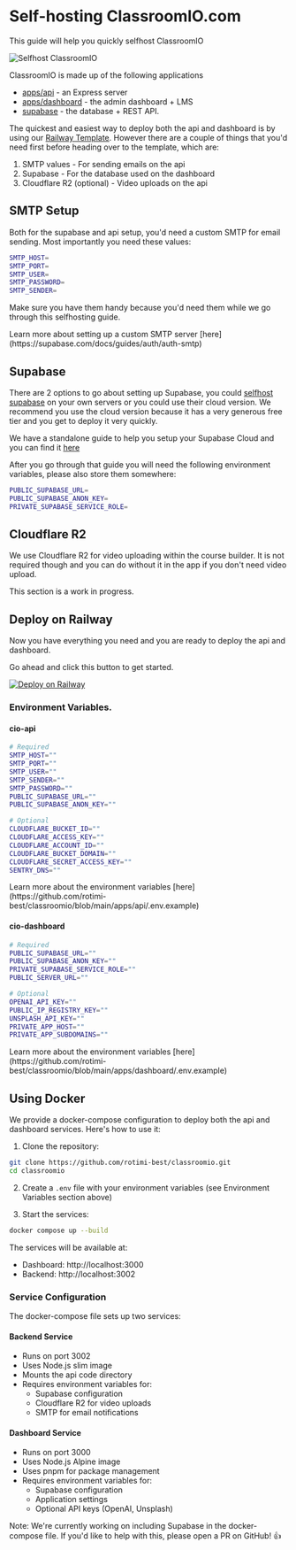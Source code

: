 
# Self-hosting ClassroomIO.com

This guide will help you quickly selfhost ClassroomIO

<Image src={SelfhostClassroomIO} alt="Selfhost ClassroomIO" quality="100" />

ClassroomIO is made up of the following applications

- [apps/api](https://github.com/rotimi-best/classroomio/tree/main/apps/api) - an Express server
- [apps/dashboard](https://github.com/rotimi-best/classroomio/tree/main/apps/dashboard) - the admin dashboard + LMS
- [supabase](https://github.com/rotimi-best/classroomio/tree/main/supabase) - the database + REST API.

The quickest and easiest way to deploy both the api and dashboard is by using our [Railway Template](https://railway.app/template/dl9RG7?referralCode=8OyIj5). However there are a couple of things that you'd need first before heading over to the template, which are:

1. SMTP values - For sending emails on the api
2. Supabase - For the database used on the dashboard
3. Cloudflare R2 (optional) - Video uploads on the api

## SMTP Setup

Both for the supabase and api setup, you'd need a custom SMTP for email sending. Most importantly you need these values:

```bash
SMTP_HOST=
SMTP_PORT=
SMTP_USER=
SMTP_PASSWORD=
SMTP_SENDER=
```

Make sure you have them handy because you'd need them while we go through this selfhosting guide.

<Callout type="info" emoji="ℹ️">
  Learn more about setting up a custom SMTP server
  [here](https://supabase.com/docs/guides/auth/auth-smtp)
</Callout>

## Supabase

There are 2 options to go about setting up Supabase, you could [selfhost supabase](https://supabase.com/docs/guides/self-hosting) on your own servers or you could use their cloud version. We recommend you use the cloud version because it has a very generous free tier and you get to deploy it very quickly.

We have a standalone guide to help you setup your Supabase Cloud and you can find it [here](https://classroomio.com/docs/contributor-guides/supabase-cloud)

After you go through that guide you will need the following environment variables, please also store them somewhere:

```bash
PUBLIC_SUPABASE_URL=
PUBLIC_SUPABASE_ANON_KEY=
PRIVATE_SUPABASE_SERVICE_ROLE=
```

## Cloudflare R2

We use Cloudflare R2 for video uploading within the course builder. It is not required though and you can do without it in the app if you don't need video upload.

<Callout type="info" emoji="⏳">
  This section is a work in progress.
</Callout>

## Deploy on Railway

Now you have everything you need and you are ready to deploy the api and dashboard.

Go ahead and click this button to get started.

[![Deploy on Railway](https://railway.app/button.svg)](https://railway.app/template/dl9RG7?referralCode=8OyIj5)

### Environment Variables.

#### cio-api

```bash
# Required
SMTP_HOST=""
SMTP_PORT=""
SMTP_USER=""
SMTP_SENDER=""
SMTP_PASSWORD=""
PUBLIC_SUPABASE_URL=""
PUBLIC_SUPABASE_ANON_KEY=""

# Optional
CLOUDFLARE_BUCKET_ID=""
CLOUDFLARE_ACCESS_KEY=""
CLOUDFLARE_ACCOUNT_ID=""
CLOUDFLARE_BUCKET_DOMAIN=""
CLOUDFLARE_SECRET_ACCESS_KEY=""
SENTRY_DNS=""
```

<Callout type="info" emoji="ℹ️">
  Learn more about the environment variables
  [here](https://github.com/rotimi-best/classroomio/blob/main/apps/api/.env.example)
</Callout>

#### cio-dashboard

```bash
# Required
PUBLIC_SUPABASE_URL=""
PUBLIC_SUPABASE_ANON_KEY=""
PRIVATE_SUPABASE_SERVICE_ROLE=""
PUBLIC_SERVER_URL=""

# Optional
OPENAI_API_KEY=""
PUBLIC_IP_REGISTRY_KEY=""
UNSPLASH_API_KEY=""
PRIVATE_APP_HOST=""
PRIVATE_APP_SUBDOMAINS=""
```

<Callout type="info" emoji="ℹ️">
  Learn more about the environment variables
  [here](https://github.com/rotimi-best/classroomio/blob/main/apps/dashboard/.env.example)
</Callout>

## Using Docker

We provide a docker-compose configuration to deploy both the api and dashboard services. Here's how to use it:

1. Clone the repository:

```bash
git clone https://github.com/rotimi-best/classroomio.git
cd classroomio
```

2. Create a `.env` file with your environment variables (see Environment Variables section above)

3. Start the services:

```bash
docker compose up --build
```

The services will be available at:

- Dashboard: http://localhost:3000
- Backend: http://localhost:3002

### Service Configuration

The docker-compose file sets up two services:

#### Backend Service

- Runs on port 3002
- Uses Node.js slim image
- Mounts the api code directory
- Requires environment variables for:
  - Supabase configuration
  - Cloudflare R2 for video uploads
  - SMTP for email notifications

#### Dashboard Service

- Runs on port 3000
- Uses Node.js Alpine image
- Uses pnpm for package management
- Requires environment variables for:
  - Supabase configuration
  - Application settings
  - Optional API keys (OpenAI, Unsplash)

Note: We're currently working on including Supabase in the docker-compose file. If you'd like to help with this, please open a PR on GitHub! 👍
